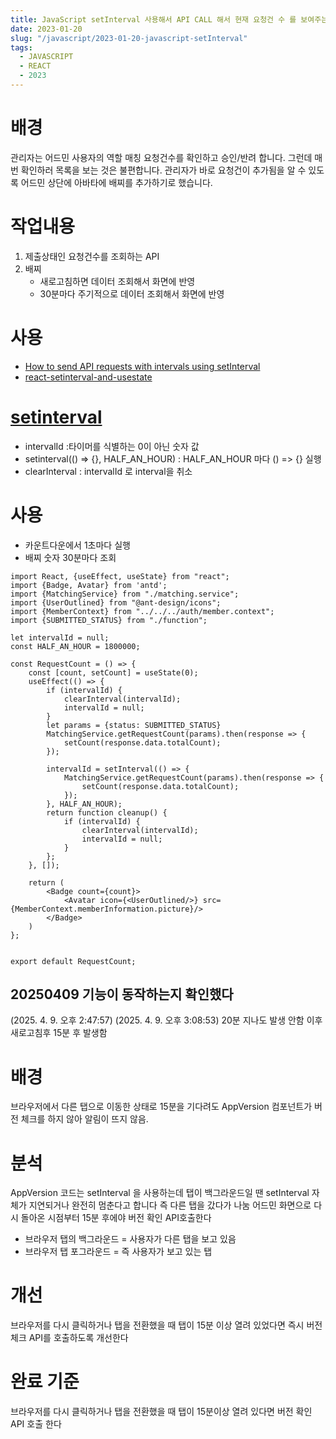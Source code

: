 ```yaml
---
title: JavaScript setInterval 사용해서 API CALL 해서 현재 요청건 수 를 보여주는 배찌
date: 2023-01-20
slug: "/javascript/2023-01-20-javascript-setInterval"
tags:
  - JAVASCRIPT
  - REACT
  - 2023
---
```


# 배경
관리자는 어드민 사용자의 역할 매칭 요청건수를 확인하고 승인/반려 합니다.
그런데 매번 확인하러 목록을 보는 것은 불편합니다.
관리자가 바로 요청건이 추가됨을 알 수 있도록
어드민 상단에 아바타에 배찌를 추가하기로 했습니다.

# 작업내용
1. 제출상태인 요청건수를 조회하는 API
2. 배찌
    * 새로고침하면 데이터 조회해서 화면에 반영
    * 30분마다 주기적으로 데이터 조회해서 화면에 반영

# 사용
* [How to send API requests with intervals using setInterval](https://rapidapi.com/guides/api-requests-intervals)
* [react-setinterval-and-usestate](https://stackoverflow.com/questions/71172632/react-setinterval-and-usestate)


# [setinterval](https://developer.mozilla.org/ko/docs/Web/API/setInterval)

- intervalId :타이머를 식별하는 0이 아닌 숫자 값
- setinterval(() => {}, HALF_AN_HOUR) : HALF_AN_HOUR 마다 () => {} 실행
- clearInterval : intervalId 로 interval을 취소

# 사용
- 카운트다운에서 1초마다 실행
- 배찌 숫자 30분마다 조회

```
import React, {useEffect, useState} from "react";
import {Badge, Avatar} from 'antd';
import {MatchingService} from "./matching.service";
import {UserOutlined} from "@ant-design/icons";
import {MemberContext} from "../../../auth/member.context";
import {SUBMITTED_STATUS} from "./function";

let intervalId = null;
const HALF_AN_HOUR = 1800000;

const RequestCount = () => {
    const [count, setCount] = useState(0);
    useEffect(() => {
        if (intervalId) {
            clearInterval(intervalId);
            intervalId = null;
        }
        let params = {status: SUBMITTED_STATUS}
        MatchingService.getRequestCount(params).then(response => {
            setCount(response.data.totalCount);
        });

        intervalId = setInterval(() => {
            MatchingService.getRequestCount(params).then(response => {
                setCount(response.data.totalCount);
            });
        }, HALF_AN_HOUR);
        return function cleanup() {
            if (intervalId) {
                clearInterval(intervalId);
                intervalId = null;
            }
        };
    }, []);

    return (
        <Badge count={count}>
            <Avatar icon={<UserOutlined/>} src={MemberContext.memberInformation.picture}/>
        </Badge>
    )
};


export default RequestCount;

```

## 20250409 기능이 동작하는지 확인했다
(2025. 4. 9. 오후 2:47:57)
(2025. 4. 9. 오후 3:08:53) 20분 지나도 발생 안함
이후 새로고침후 15분 후 발생함



# 배경
브라우저에서 다른 탭으로 이동한 상태로 15분을 기다려도
AppVersion 컴포넌트가 버전 체크를 하지 않아 알림이 뜨지 않음.


# 분석

AppVersion 코드는 setInterval 을 사용하는데 탭이 백그라운드일 땐 setInterval 자체가 지연되거나 완전히 멈춘다고 합니다
즉 다른 탭을 갔다가 나눔 어드민 화면으로  다시 돌아온 시점부터 15분 후에야 버전 확인 API호출한다

* 브라우저 탭의 백그라운드 = 사용자가 다른 탭을 보고 있음
* 브라우저 탭 포그라운드 = 즉 사용자가 보고 있는 탭


# 개선
브라우저를 다시 클릭하거나 탭을 전환했을 때
탭이 15분 이상 열려 있었다면 즉시 버전 체크 API를 호출하도록 개선한다

# 완료 기준
브라우저를 다시 클릭하거나 탭을 전환했을 때 탭이 15분이상 열려 있다면 버전 확인 API 호출 한다